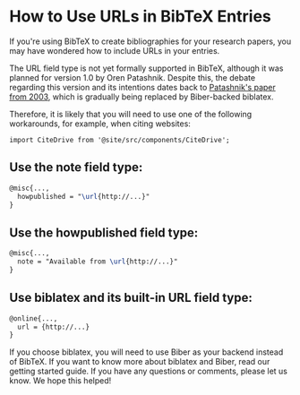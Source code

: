 # How to Use URLs in BibTeX Entries

If you're using BibTeX to create bibliographies for your research papers, you may have wondered how to include URLs in your entries.

The URL field type is not yet formally supported in BibTeX, although it was planned for version 1.0 by Oren Patashnik. Despite this, the debate regarding this version and its intentions dates back to [Patashnik's paper from 2003](https://tug.org/TUGboat/tb24-1/patashnik.pdf), which is gradually being replaced by Biber-backed biblatex.

Therefore, it is likely that you will need to use one of the following workarounds, for example, when citing websites:

```mdx-code-block
import CiteDrive from '@site/src/components/CiteDrive';
```
<CiteDrive />


## Use the note field type:


```latex
@misc{...,
  howpublished = "\url{http://...}"
}
```

## Use the howpublished field type:

```latex
@misc{...,
  note = "Available from \url{http://...}"
}
```

## Use biblatex and its built-in URL field type:

```latex
@online{...,
  url = {http://...}
}
```


If you choose biblatex, you will need to use Biber as your backend instead of BibTeX. If you want to know more about biblatex and Biber, read our getting started guide.
If you have any questions or comments, please let us know. We hope this helped!
